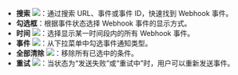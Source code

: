 
- **搜索** <img src="/cn/images/developer-console/icon_search.svg" className="icon"></img>：通过搜索 URL、事件或事件 ID，快速找到 Webhook 事件。
- **勾选框**：根据事件状态选择 Webhook 事件的显示方式。
- **时间** <img src="/cn/images/developer-console/button_time.svg" className="icon"></img>：选择显示某一时间段内的所有 Webhook 事件。
- **事件** <img src="/cn/images/developer-console/button_event.svg" className="icon"></img>：从下拉菜单中勾选事件通知类型。
- **全部清除** <img src="/cn/images/developer-console/button_clear all.svg" className="icon"></img>：移除所有已选中的条件。
- **重试** <img src="/cn/images/developer-console/button_retry.svg" className="icon"></img>：当状态为“发送失败”或“重试中”时，用户可以重新发送事件。